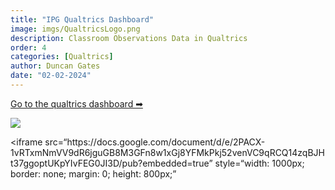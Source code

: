 ```yaml
---
title: "IPG Qualtrics Dashboard"
image: imgs/QualtricsLogo.png
description: Classroom Observations Data in Qualtrics
order: 4
categories: [Qualtrics]
author: Duncan Gates
date: "02-02-2024"
---
```


[Go to the qualtrics dashboard ➡](https://teachinglab.co1.qualtrics.com/reporting-dashboard/web/6349bfbbb614690016a0b7b1/pages/Page_120ba1a8-cea1-44d2-a7e0-19fd41fcc67a/view)

[![](imgs/QualtricsLogo.png)](https://teachinglab.co1.qualtrics.com/reporting-dashboard/web/6349bfbbb614690016a0b7b1/pages/Page_120ba1a8-cea1-44d2-a7e0-19fd41fcc67a/view)

<iframe src="https://docs.google.com/document/d/e/2PACX-1vRTxmNmVV9dR6jguGB8M3GFn8w1xGj8YFMkPkj52venVC9qRCQ14zqBJHt37ggoptUKpYIvFEG0JI3D/pub?embedded=true" style="width: 1000px; border: none; margin: 0; height: 800px;"</iframe>
